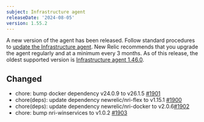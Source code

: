 ```yaml
---
subject: Infrastructure agent
releaseDate: '2024-08-05'
version: 1.55.2
---
```


A new version of the agent has been released. Follow standard procedures to [update the Infrastructure agent](https://docs.newrelic.com/docs/infrastructure/install-configure-manage-infrastructure/update-or-uninstall/update-infrastructure-agent).
New Relic recommends that you upgrade the agent regularly and at a minimum every 3 months. As of this release, the oldest supported version is [Infrastructure agent 1.46.0](https://docs.newrelic.com/docs/release-notes/infrastructure-release-notes/infrastructure-agent-release-notes/new-relic-infrastructure-agent-1460/).

## Changed
* chore: bump docker dependency v24.0.9 to v26.1.5 [#1901](https://github.com/newrelic/infrastructure-agent/pull/1901)
* chore(deps): update dependency newrelic/nri-flex to v1.15.1 [#1900](https://github.com/newrelic/infrastructure-agent/pull/1900)
* chore(deps): update dependency newrelic/nri-docker to v2.0.6[#1902](https://github.com/newrelic/infrastructure-agent/pull/1902)
* chore: bump nri-winservices to v1.0.2 [#1903](https://github.com/newrelic/infrastructure-agent/pull/1903)

